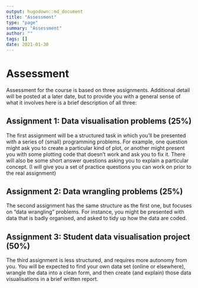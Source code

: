 ```yaml
---
output: hugodown::md_document
title: "Assessment"
type: "page"
summary: "Assessment"
author: ""
tags: []
date: 2021-01-30
---
```


# Assessment

Assessment for the course is based on three assignments. Additional detail will be posted at a later date, but to provide you with a general sense of what it involves here is a brief description of all three:

## Assignment 1: Data visualisation problems (25%)

The first assignment will be a structured task in which you'll be presented with a series of (small) programming problems. For example, one question might ask you to create a particular kind of plot, or another might present you with some plotting code that doesn't work and ask you to fix it. There will also be some short answer questions asking you to explain a particular concept. (I will give you a set of practice questions you can work on prior to the real assignment)

## Assignment 2: Data wrangling problems (25%)

The second assignment has the same structure as the first one, but focuses on "data wrangling" problems. For instance, you might be presented with data that is badly organised, and asked to tidy up how the data are coded. 

## Assignment 3: Student data visualisation project (50%)

The third assignment is less structured, and requires more autonomy from you. You will be expected to find your own data set (online or elsewhere), wrangle the data into a clean form, and then create (and explain) those data visualisations in a brief written report. 

